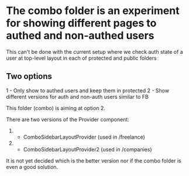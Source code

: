 # The combo folder is an experiment for showing different pages to authed and non-authed users

This can't be done with the current setup where we check auth state of a user at top-level layout in each of protected and public folders

## Two options

1 - Only show to authed users and keep them in protected
2 - Show different versions for auth and non-auth users similar to FB

This folder (combo) is aiming at option 2.

There are two versions of the Provider component:
1. - ComboSidebarLayoutProvider (used in /freelance)
2. - ComboSidebarLayoutProvider2 (used in /companies)

It is not yet decided which is the better version nor if the combo folder is even a good solution. 